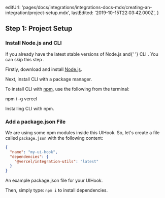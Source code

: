 
  editUrl:
    'pages/docs/integrations/integrations-docs-mdx/creating-an-integration/project-setup.mdx',
  lastEdited: '2019-10-15T22:03:42.000Z',
}

## Step 1: Project Setup

### Install Node.js and <NameWrapper name={PRODUCT_SHORT_NAME} /> CLI

<Note>
  If you already have the latest stable versions of Node.js and{' '}
  <Link href="/download">
    <ProductShortName /> CLI
  </Link>
  . You can <Link href="#creating-an-integration/step-1-project-setup/add-a-package-json-file">
    skip this step
  </Link>.
</Note>

Firstly, download and install [Node.js](https://nodejs.org/en/).

Next, install <ProductShortName /> CLI with a package manager.

To install <ProductShortName /> CLI with [npm](https://www.npmjs.com/), use the following from the terminal:

<TerminalInput>npm i -g vercel</TerminalInput>
<Caption>
  Installing <ProductShortName /> CLI with npm.
</Caption>

### Add a package.json File

We are using some npm modules inside this UIHook. So, let's create a file called `package.json` with the following content:

```json
{
  "name": "my-ui-hook",
  "dependencies": {
    "@vercel/integration-utils": "latest"
  }
}
```

<Caption>
  An example <InlineCode>package.json</InlineCode> file for your UIHook.
</Caption>

Then, simply type: `npm i` to install dependencies.
